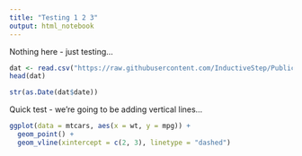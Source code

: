 ```yaml
---
title: "Testing 1 2 3"
output: html_notebook
---
```


Nothing here - just testing...

```r
dat <- read.csv("https://raw.githubusercontent.com/InductiveStep/Public-data/main/wspr-experiments/wspr_notes.txt", sep = "\t")
head(dat)
```

```r
str(as.Date(dat$date))
```

Quick test - we're going to be adding vertical lines...

```r
ggplot(data = mtcars, aes(x = wt, y = mpg)) +
  geom_point() +
  geom_vline(xintercept = c(2, 3), linetype = "dashed")
```



